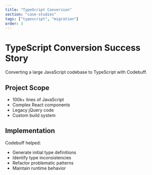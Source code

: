 ```yaml
---
title: "TypeScript Conversion"
section: "case-studies"
tags: ["typescript", "migration"]
order: 3
---
```


# TypeScript Conversion Success Story

Converting a large JavaScript codebase to TypeScript with Codebuff.

## Project Scope

- 100k+ lines of JavaScript
- Complex React components
- Legacy jQuery code
- Custom build system

## Implementation

Codebuff helped:
- Generate initial type definitions
- Identify type inconsistencies
- Refactor problematic patterns
- Maintain runtime behavior
